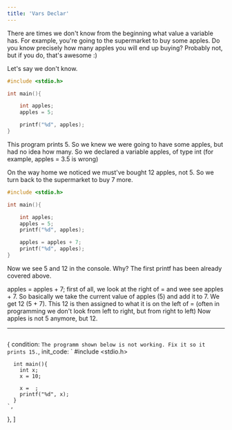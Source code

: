```yaml
---
title: 'Vars Declar'
---
```


There are times we don't know from the beginning what value a variable has. For example, you're going to the supermarket to buy some apples. Do you know precisely how many apples you will end up buying? Probably not, but if you do, that's awesome :)

Let's say we don't know.

```c
#include <stdio.h>

int main(){

	int apples;
	apples = 5;

	printf("%d", apples);
}
```

This program prints 5. So we knew we were going to have some apples, but had no idea how many. So we declared a variable apples, of type int (for example, apples = 3.5 is wrong)

On the way home we noticed we must've bought 12 apples, not 5. So we turn back to the supermarket to buy 7 more.

```c
#include <stdio.h>

int main(){

	int apples;
	apples = 5;
	printf("%d", apples);

	apples = apples + 7;
	printf("%d", apples);
}
```

Now we see 5 and 12 in the console. Why?
The first printf has been already covered above.

apples = apples + 7; first of all, we look at the right of = and wee see apples + 7. So basically we take the current value of apples (5) and add it to 7. We get 12 (5 + 7). This 12 is then assigned to what it is on the left of = (often in programming we don't look from left to right, but from right to left)
Now apples is not 5 anymore, but 12.

---

```c

```

  {
    condition: `The programm shown below is not working. Fix it so it prints 15.`,
    init_code: `
      #include <stdio.h>

      int main(){
        int x;
        x = 10;

        x =  ;
        printf("%d", x);
      }
    `,

},
]
